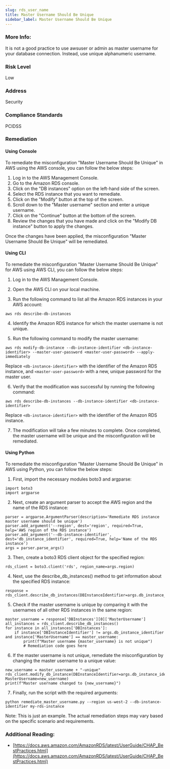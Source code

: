 ```yaml
---
slug: rds_user_name
title: Master Username Should Be Unique
sidebar_label: Master Username Should Be Unique
---
```


### More Info:

It is not a good practice to use awsuser or admin as master username for your database connection. Instead, use unique alphanumeric username.

### Risk Level

Low

### Address

Security

### Compliance Standards

PCIDSS

### Remediation

#### Using Console

To remediate the misconfiguration "Master Username Should Be Unique" in AWS using the AWS console, you can follow the below steps:

1. Log in to the AWS Management Console.
2. Go to the Amazon RDS console.
3. Click on the "DB instances" option on the left-hand side of the screen.
4. Select the RDS instance that you want to remediate.
5. Click on the "Modify" button at the top of the screen.
6. Scroll down to the "Master username" section and enter a unique username.
7. Click on the "Continue" button at the bottom of the screen.
8. Review the changes that you have made and click on the "Modify DB instance" button to apply the changes.

Once the changes have been applied, the misconfiguration "Master Username Should Be Unique" will be remediated.

#### Using CLI

To remediate the misconfiguration "Master Username Should Be Unique" for AWS using AWS CLI, you can follow the below steps:

1. Log in to the AWS Management Console.

2. Open the AWS CLI on your local machine.

3. Run the following command to list all the Amazon RDS instances in your AWS account:

```
aws rds describe-db-instances
```

4. Identify the Amazon RDS instance for which the master username is not unique.

5. Run the following command to modify the master username:

```
aws rds modify-db-instance --db-instance-identifier <db-instance-identifier> --master-user-password <master-user-password> --apply-immediately
```

Replace `<db-instance-identifier>` with the identifier of the Amazon RDS instance, and `<master-user-password>` with a new, unique password for the master user.

6. Verify that the modification was successful by running the following command:

```
aws rds describe-db-instances --db-instance-identifier <db-instance-identifier>
```

Replace `<db-instance-identifier>` with the identifier of the Amazon RDS instance.

7. The modification will take a few minutes to complete. Once completed, the master username will be unique and the misconfiguration will be remediated.

#### Using Python

To remediate the misconfiguration "Master Username Should Be Unique" in AWS using Python, you can follow the below steps:

1. First, import the necessary modules boto3 and argparse:

```
import boto3
import argparse
```

2. Next, create an argument parser to accept the AWS region and the name of the RDS instance:

```
parser = argparse.ArgumentParser(description='Remediate RDS instance master username should be unique')
parser.add_argument('--region', dest='region', required=True, help='AWS region of the RDS instance')
parser.add_argument('--db-instance-identifier', dest='db_instance_identifier', required=True, help='Name of the RDS instance')
args = parser.parse_args()
```

3. Then, create a boto3 RDS client object for the specified region:

```
rds_client = boto3.client('rds', region_name=args.region)
```

4. Next, use the describe_db_instances() method to get information about the specified RDS instance:

```
response = rds_client.describe_db_instances(DBInstanceIdentifier=args.db_instance_identifier)
```

5. Check if the master username is unique by comparing it with the usernames of all other RDS instances in the same region:

```
master_username = response['DBInstances'][0]['MasterUsername']
all_instances = rds_client.describe_db_instances()
for instance in all_instances['DBInstances']:
    if instance['DBInstanceIdentifier'] != args.db_instance_identifier and instance['MasterUsername'] == master_username:
        print(f"Master username {master_username} is not unique")
        # Remediation code goes here
```

6. If the master username is not unique, remediate the misconfiguration by changing the master username to a unique value:

```
new_username = master_username + "-unique"
rds_client.modify_db_instance(DBInstanceIdentifier=args.db_instance_identifier, MasterUsername=new_username)
print(f"Master username changed to {new_username}")
```

7. Finally, run the script with the required arguments:

```
python remediate_master_username.py --region us-west-2 --db-instance-identifier my-rds-instance
```

Note: This is just an example. The actual remediation steps may vary based on the specific scenario and requirements.

### Additional Reading:

- [https://docs.aws.amazon.com/AmazonRDS/latest/UserGuide/CHAP_BestPractices.html](https://docs.aws.amazon.com/AmazonRDS/latest/UserGuide/CHAP_BestPractices.html) 


